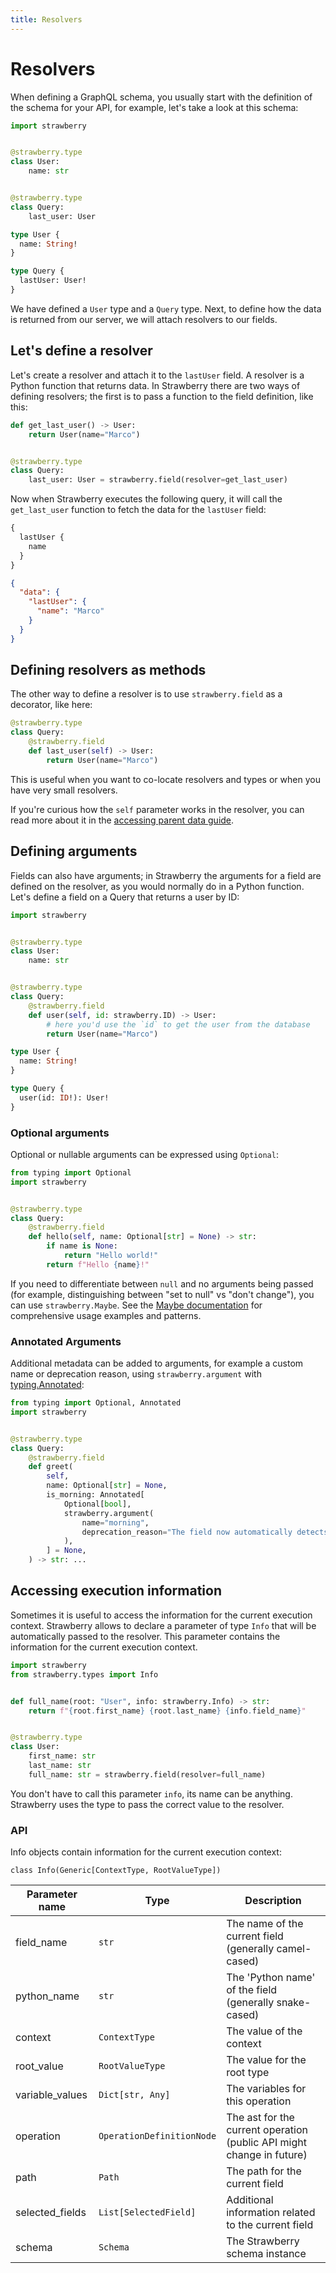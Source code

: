 ```yaml
---
title: Resolvers
---
```


# Resolvers

When defining a GraphQL schema, you usually start with the definition of the
schema for your API, for example, let's take a look at this schema:

<CodeGrid>


```python
import strawberry


@strawberry.type
class User:
    name: str


@strawberry.type
class Query:
    last_user: User
```

```graphql
type User {
  name: String!
}

type Query {
  lastUser: User!
}
```

</CodeGrid>


We have defined a `User` type and a `Query` type. Next, to define how the data
is returned from our server, we will attach resolvers to our fields.

## Let's define a resolver

Let's create a resolver and attach it to the `lastUser` field. A resolver is a
Python function that returns data. In Strawberry there are two ways of defining
resolvers; the first is to pass a function to the field definition, like this:

```python
def get_last_user() -> User:
    return User(name="Marco")


@strawberry.type
class Query:
    last_user: User = strawberry.field(resolver=get_last_user)
```

Now when Strawberry executes the following query, it will call the
`get_last_user` function to fetch the data for the `lastUser` field:

<CodeGrid>


```graphql
{
  lastUser {
    name
  }
}
```

```json
{
  "data": {
    "lastUser": {
      "name": "Marco"
    }
  }
}
```

</CodeGrid>


## Defining resolvers as methods

The other way to define a resolver is to use `strawberry.field` as a decorator,
like here:

```python
@strawberry.type
class Query:
    @strawberry.field
    def last_user(self) -> User:
        return User(name="Marco")
```

This is useful when you want to co-locate resolvers and types or when you have
very small resolvers.

<Note>


If you're curious how the `self` parameter works in the resolver, you can read
more about it in the
[accessing parent data guide](/docs/guides/accessing-parent-data).

</Note>


## Defining arguments

Fields can also have arguments; in Strawberry the arguments for a field are
defined on the resolver, as you would normally do in a Python function. Let's
define a field on a Query that returns a user by ID:

<CodeGrid>


```python
import strawberry


@strawberry.type
class User:
    name: str


@strawberry.type
class Query:
    @strawberry.field
    def user(self, id: strawberry.ID) -> User:
        # here you'd use the `id` to get the user from the database
        return User(name="Marco")
```

```graphql
type User {
  name: String!
}

type Query {
  user(id: ID!): User!
}
```

</CodeGrid>


### Optional arguments

Optional or nullable arguments can be expressed using `Optional`:

```python
from typing import Optional
import strawberry


@strawberry.type
class Query:
    @strawberry.field
    def hello(self, name: Optional[str] = None) -> str:
        if name is None:
            return "Hello world!"
        return f"Hello {name}!"
```

If you need to differentiate between `null` and no arguments being passed (for
example, distinguishing between "set to null" vs "don't change"), you can use
`strawberry.Maybe`. See the [Maybe documentation](/docs/types/maybe) for comprehensive
usage examples and patterns.

### Annotated Arguments

Additional metadata can be added to arguments, for example a custom name or
deprecation reason, using `strawberry.argument` with
[typing.Annotated](https://docs.python.org/3/library/typing.html#typing.Annotated):

```python
from typing import Optional, Annotated
import strawberry


@strawberry.type
class Query:
    @strawberry.field
    def greet(
        self,
        name: Optional[str] = None,
        is_morning: Annotated[
            Optional[bool],
            strawberry.argument(
                name="morning",
                deprecation_reason="The field now automatically detects if it's morning or not",
            ),
        ] = None,
    ) -> str: ...
```

## Accessing execution information

Sometimes it is useful to access the information for the current execution
context. Strawberry allows to declare a parameter of type `Info` that will be
automatically passed to the resolver. This parameter contains the information
for the current execution context.

```python
import strawberry
from strawberry.types import Info


def full_name(root: "User", info: strawberry.Info) -> str:
    return f"{root.first_name} {root.last_name} {info.field_name}"


@strawberry.type
class User:
    first_name: str
    last_name: str
    full_name: str = strawberry.field(resolver=full_name)
```

<Tip>


You don't have to call this parameter `info`, its name can be anything.
Strawberry uses the type to pass the correct value to the resolver.

</Tip>


### API

Info objects contain information for the current execution context:

`class Info(Generic[ContextType, RootValueType])`

| Parameter name  | Type                      | Description                                                           |
| --------------- | ------------------------- | --------------------------------------------------------------------- |
| field_name      | `str`                     | The name of the current field (generally camel-cased)                 |
| python_name     | `str`                     | The 'Python name' of the field (generally snake-cased)                |
| context         | `ContextType`             | The value of the context                                              |
| root_value      | `RootValueType`           | The value for the root type                                           |
| variable_values | `Dict[str, Any]`          | The variables for this operation                                      |
| operation       | `OperationDefinitionNode` | The ast for the current operation (public API might change in future) |
| path            | `Path`                    | The path for the current field                                        |
| selected_fields | `List[SelectedField]`     | Additional information related to the current field                   |
| schema          | `Schema`                  | The Strawberry schema instance                                        |